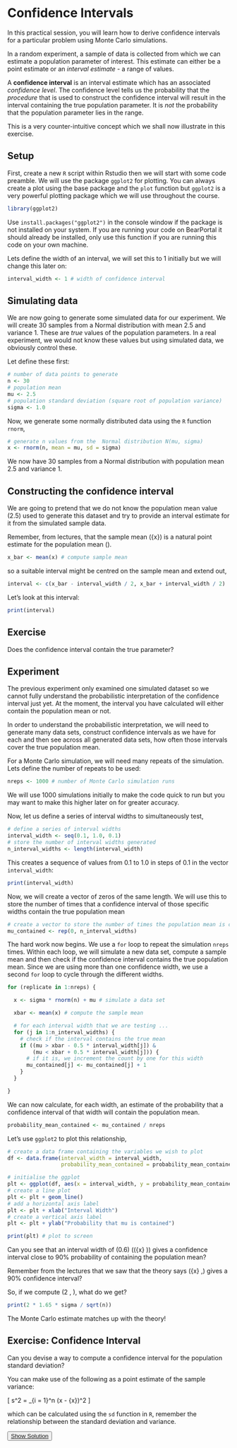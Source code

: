 # Confidence Intervals

In this practical session, you will learn how to derive confidence intervals for a particular problem using Monte Carlo simulations.

In a random experiment, a sample of data is collected from which we can estimate a population parameter of interest. This estimate can either be a point estimate or an *interval estimate* - a range of values.

A **confidence interval** is an interval estimate which has an associated *confidence level*. The confidence level tells us the probability that the *procedure* that is used to construct the confidence interval will result in the interval containing the true population parameter. It is *not* the probability that the population parameter lies in the range.

This is a very counter-intuitive concept which we shall now illustrate in this exercise.

## Setup

First, create a new `R` script within Rstudio then we will start with some code preamble. We will use the package `ggplot2` for plotting. You can always create a plot using the base package and the `plot` function but `ggplot2` is a very powerful plotting package which we will use throughout the course.

```r
library(ggplot2)
```

Use `install.packages("ggplot2")` in the console window if the package is not installed on your system. If you are running your code on BearPortal it should already be installed, only use this function if you are running this code on your own machine.

Lets define the width of an interval, we will set this to 1 initially but we will change this later on:

```r
interval_width <- 1 # width of confidence interval
```

## Simulating data

We are now going to generate some simulated data for our experiment. We will create 30 samples from a Normal distribution with mean 2.5 and variance 1. These are *true* values of the population parameters. In a real experiment, we would not know these values but using simulated data, we obviously control these.

Let define these first:

```r
# number of data points to generate
n <- 30
# population mean
mu <- 2.5
# population standard deviation (square root of population variance)
sigma <- 1.0
```

Now, we generate some normally distributed data using the `R` function `rnorm`,

```r
# generate n values from the  Normal distribution N(mu, sigma)
x <- rnorm(n, mean = mu, sd = sigma)
```

We now have 30 samples from a Normal distribution with population mean 2.5 and variance 1.

## Constructing the confidence interval

We are going to pretend that we do not know the population mean value (2.5) used to generate this dataset and try to provide an interval estimate for it from the simulated sample data.

Remember, from lectures, that the sample mean \(\bar{x}\) is a natural point estimate for the population mean \(\mu\).

```r
x_bar <- mean(x) # compute sample mean
```

so a suitable interval might be centred on the sample mean and extend out,

```r
interval <- c(x_bar - interval_width / 2, x_bar + interval_width / 2)
```

Let’s look at this interval:

```r
print(interval)
```
::: {.infobox}
## Exercise
Does the confidence interval contain the true parameter?
:::

## Experiment

The previous experiment only examined one simulated dataset so we cannot fully understand the probabilistic interpretation of the confidence interval just yet. At the moment, the interval you have calculated will either contain the population mean or not.

In order to understand the probabilistic interpretation, we will need to generate many data sets, construct confidence intervals as we have for each and then see across all generated data sets, how often those intervals cover the true population mean.

For a Monte Carlo simulation, we will need many repeats of the simulation. Lets define the number of repeats to be used:

```r
nreps <- 1000 # number of Monte Carlo simulation runs
```

We will use 1000 simulations initially to make the code quick to run but you may want to make this higher later on for greater accuracy.

Now, let us define a series of interval widths to simultaneously test,

```r
# define a series of interval widths
interval_width <- seq(0.1, 1.0, 0.1)
# store the number of interval widths generated
n_interval_widths <- length(interval_width)
```
This creates a sequence of values from 0.1 to 1.0 in steps of 0.1 in the vector `interval_width`:

```r
print(interval_width)
```

Now, we will create a vector of zeros of the same length. We will use this to store the number of times that a confidence interval of those specific widths contain the true population mean

```r
# create a vector to store the number of times the population mean is contained
mu_contained <- rep(0, n_interval_widths)
```

The hard work now begins. We use a `for` loop to repeat the simulation `nreps` times. Within each loop, we will simulate a new data set, compute a sample mean and then check if the confidence interval contains the true population mean. Since we are using more than one confidence width, we use a second `for` loop to cycle through the different widths.

```r
for (replicate in 1:nreps) {

  x <- sigma * rnorm(n) + mu # simulate a data set

  xbar <- mean(x) # compute the sample mean

  # for each interval width that we are testing ...
  for (j in 1:n_interval_widths) {
    # check if the interval contains the true mean
    if ((mu > xbar - 0.5 * interval_width[j]) &
        (mu < xbar + 0.5 * interval_width[j])) {
      # if it is, we increment the count by one for this width
      mu_contained[j] <- mu_contained[j] + 1
    }
  }

}
```

We can now calculate, for each width, an estimate of the probability that a confidence interval of that width will contain the population mean.

```r
probability_mean_contained <- mu_contained / nreps
```

Let’s use `ggplot2` to plot this relationship,

```r
# create a data frame containing the variables we wish to plot
df <- data.frame(interval_width = interval_width,
                 probability_mean_contained = probability_mean_contained)

# initialise the ggplot
plt <- ggplot(df, aes(x = interval_width, y = probability_mean_contained))
# create a line plot
plt <- plt + geom_line()
# add a horizontal axis label
plt <- plt + xlab("Interval Width")
# create a vertical axis label
plt <- plt + ylab("Probability that mu is contained")

print(plt) # plot to screen
```

Can you see that an interval width of \(0.6\) \((\bar{x} \pm 0.3)\) gives a confidence interval close to 90% probability of containing the population mean?

Remember from the lectures that we saw that the theory says \(\bar{x} \pm 1.65\,\frac{\sigma}{\sqrt{n}}\) gives a 90% confidence interval?

So, if we compute  \(2 \times 1.65\, \frac{\sigma}{\sqrt{n}}\), what do we get?

```r
print(2 * 1.65 * sigma / sqrt(n))
```

The Monte Carlo estimate matches up with the theory!

::: {.infobox}
## Exercise: Confidence Interval {#ex-confidence-interval}

 Can you devise a way to compute a confidence interval for the population standard deviation?

You can make use of the following as a point estimate of the sample variance:

\[
  s^2 = \frac{1}{n - 1}\sum_{i = 1}^n (x - \bar{x})^2
\]

which can be calculated using the `sd` function in `R`, remember the relationship between the standard deviation and variance.

<button class="button">
  [Show Solution](#sol-ex-CI)
</button>
:::
